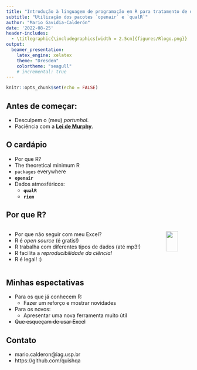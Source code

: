 ```yaml
---
title: "Introdução à linguagem de programação em R para tratamento de dados de qualidade do ar"
subtitle: "Utilização dos pacotes `openair` e `qualR`"
author: "Mario Gavidia-Calderón"
date: '2022-08-25'
header-includes:
  - \titlegraphic{\includegraphics[width = 2.5cm]{figures/Rlogo.png}}
output:
  beamer_presentation:
    latex_engine: xelatex
    theme: "Dresden"
    colortheme: "seagull"
    # incremental: true
---
```


```r
knitr::opts_chunk$set(echo = FALSE)
```

## Antes de começar:

- Desculpem o (meu) _portunhol_.
- Paciência com a [**Lei de Murphy**](https://pt.wikipedia.org/wiki/Lei_de_Murphy).


## O cardápio

- Por que R? 
- The theoretical minimum R
- `packages` everywhere
- **`openair`**
- Dados atmosféricos:
  + **`qualR`**
  + **`riem`**

## Por que R?
::: columns

:::: column
- Por que não seguir com meu Excel?
- R é _open source_ (é gratis!)
- R trabalha com diferentes tipos de dados (até mp3!)
- R facilita a _reproducibilidade da ciência!_
- R é legal! :)
::::

:::: column
![](figures/Rlogo.png){ width=70% }
::::

:::

## Minhas espectativas

- Para os que já conhecem R:
  + Fazer um reforço e mostrar novidades
- Para os novos:
  + Apresentar uma nova ferramenta muito útil
- ~~Que esqueçam de usar Excel~~

## Contato

- mario.calderon\@iag.usp.br
- https://github.com/quishqa
